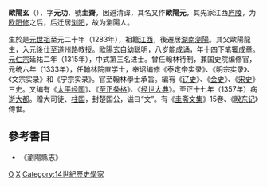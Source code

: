 '''歐陽玄'''（{{bd|1283年||1357年|catIdx=O}}），字'''元功'''，號'''圭齋'''，因避清諱，其名又作'''歐陽元'''，其先家江西[[庐陵|庐陵]]，为[[欧阳修|欧阳修]]之后，后迁居[[浏阳|浏阳]]，故为瀏陽人。

生於是[[元世祖|元世祖]]至元二十年（1283年），祖籍[[江西|江西]]，後遷居[[湖南|湖南]][[瀏陽|瀏陽]]。其父歐陽龍生，入元後仕至道州路教授。歐陽玄自幼聪明，八岁能成诵，年十四下笔辄成章。[[元仁宗|元仁宗]]延祐二年（1315年），中式第三名进士。曾任翰林待制，兼国史院编修官，元统六年（1333年），任翰林院直学士，奉诏编修《泰定帝实录》、《明宗实录》、《文宗实录》和《宁宗实录》。官至翰林學士承旨。編有《[[辽史|辽史]]》、《[[金史|金史]]》、《[[宋史|宋史]]》三史。又编有《[[太平经国|太平经国]]》、《[[至正条格|至正条格]]》、《[[经世大典|经世大典]]》。至正十七年（1357年）病逝[[大都|大都]]。赠大司徒、[[柱国|柱国]]，封楚国公，谥曰“文”。有《[[圭斋文集|圭斋文集]]》15卷、《[[睽东记|睽东记]]》傳世。

==參考書目==
{{wikisource}}
* 《瀏陽縣志》

{{延祐二年乙卯科廷試金榜}}

[[Category:元朝歷史學家|O]]
[[Category:歐陽姓|X]]
[[Category:14世紀歷史學家|Category:14世紀歷史學家]]